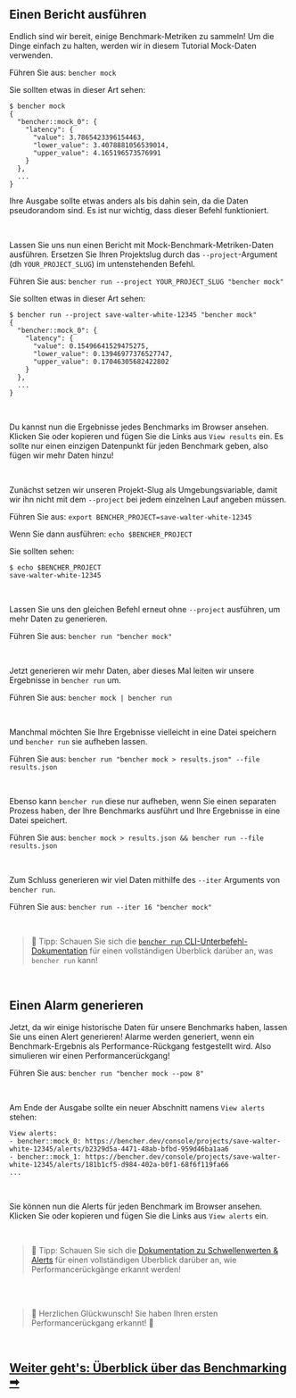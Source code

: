 ## Einen Bericht ausführen

Endlich sind wir bereit, einige Benchmark-Metriken zu sammeln!
Um die Dinge einfach zu halten, werden wir in diesem Tutorial Mock-Daten verwenden.

Führen Sie aus: `bencher mock`

Sie sollten etwas in dieser Art sehen:

```
$ bencher mock
{
  "bencher::mock_0": {
    "latency": {
      "value": 3.7865423396154463,
      "lower_value": 3.4078881056539014,
      "upper_value": 4.165196573576991
    }
  },
  ...
}
```

Ihre Ausgabe sollte etwas anders als bis dahin sein, da die Daten pseudorandom sind.
Es ist nur wichtig, dass dieser Befehl funktioniert.

<br />

Lassen Sie uns nun einen Bericht mit Mock-Benchmark-Metriken-Daten ausführen.
Ersetzen Sie Ihren Projektslug durch das `--project`-Argument (dh `YOUR_PROJECT_SLUG`) im untenstehenden Befehl.

Führen Sie aus: `bencher run --project YOUR_PROJECT_SLUG "bencher mock"`

Sie sollten etwas in dieser Art sehen:

```
$ bencher run --project save-walter-white-12345 "bencher mock"
{
  "bencher::mock_0": {
    "latency": {
      "value": 0.15496641529475275,
      "lower_value": 0.13946977376527747,
      "upper_value": 0.17046305682422802
    }
  },
  ...
}
```

<br />

Du kannst nun die Ergebnisse jedes Benchmarks im Browser ansehen.
Klicken Sie oder kopieren und fügen Sie die Links aus `View results` ein.
Es sollte nur einen einzigen Datenpunkt für jeden Benchmark geben, also fügen wir mehr Daten hinzu!

<br />

Zunächst setzen wir unseren Projekt-Slug als Umgebungsvariable, damit wir ihn nicht mit dem `--project` bei jedem einzelnen Lauf angeben müssen.

Führen Sie aus: `export BENCHER_PROJECT=save-walter-white-12345`

Wenn Sie dann ausführen: `echo $BENCHER_PROJECT`

Sie sollten sehen:

```
$ echo $BENCHER_PROJECT
save-walter-white-12345
```

<br />

Lassen Sie uns den gleichen Befehl erneut ohne `--project` ausführen, um mehr Daten zu generieren.

Führen Sie aus: `bencher run "bencher mock"`

<br />

Jetzt generieren wir mehr Daten, aber dieses Mal leiten wir unsere Ergebnisse in `bencher run` um.

Führen Sie aus: `bencher mock | bencher run`

<br />

Manchmal möchten Sie Ihre Ergebnisse vielleicht in eine Datei speichern und `bencher run` sie aufheben lassen.

Führen Sie aus: `bencher run "bencher mock > results.json" --file results.json`

<br />

Ebenso kann `bencher run` diese nur aufheben, wenn Sie einen separaten Prozess haben, der Ihre Benchmarks ausführt und Ihre Ergebnisse in eine Datei speichert.

Führen Sie aus: `bencher mock > results.json && bencher run --file results.json`

<br />

Zum Schluss generieren wir viel Daten mithilfe des `--iter` Arguments von `bencher run`.

Führen Sie aus: `bencher run --iter 16 "bencher mock"`

<br />

> 🐰 Tipp: Schauen Sie sich die [`bencher run` CLI-Unterbefehl-Dokumentation](/docs/de/explanation/bencher-run) für einen vollständigen Überblick darüber an, was `bencher run` kann!

<br />

## Einen Alarm generieren

Jetzt, da wir einige historische Daten für unsere Benchmarks haben, lassen Sie uns einen Alert generieren!
Alarme werden generiert, wenn ein Benchmark-Ergebnis als Performance-Rückgang festgestellt wird.
Also simulieren wir einen Performancerückgang!

Führen Sie aus: `bencher run "bencher mock --pow 8"`

<br />

Am Ende der Ausgabe sollte ein neuer Abschnitt namens `View alerts` stehen:

```
View alerts:
- bencher::mock_0: https://bencher.dev/console/projects/save-walter-white-12345/alerts/b2329d5a-4471-48ab-bfbd-959d46ba1aa6
- bencher::mock_1: https://bencher.dev/console/projects/save-walter-white-12345/alerts/181b1cf5-d984-402a-b0f1-68f6f119fa66
...
```

<br />

Sie können nun die Alerts für jeden Benchmark im Browser ansehen.
Klicken Sie oder kopieren und fügen Sie die Links aus `View alerts` ein.

<br />

> 🐰 Tipp: Schauen Sie sich die [Dokumentation zu Schwellenwerten & Alerts](/docs/de/explanation/thresholds) für einen vollständigen Überblick darüber an, wie Performancerückgänge erkannt werden!

<br />
<br />

> 🐰 Herzlichen Glückwunsch! Sie haben Ihren ersten Performancerückgang erkannt! 🎉

<br />

<h2><a href="/docs/de/explanation/benchmarking">Weiter geht's: Überblick über das Benchmarking ➡</a></h2>
